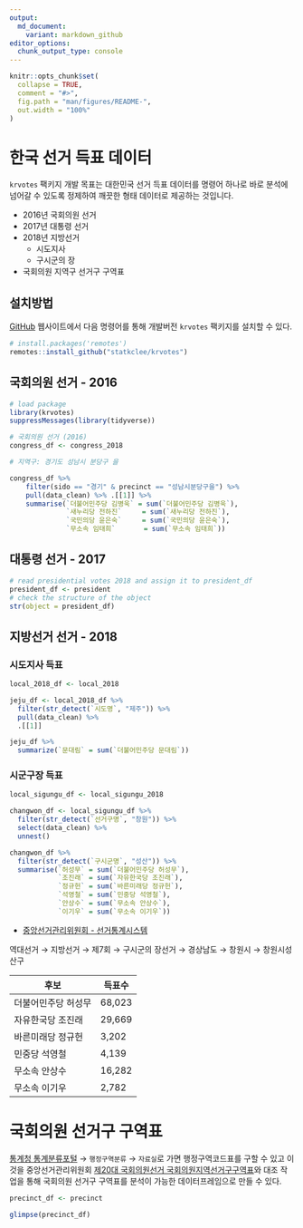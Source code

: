 ```yaml
---
output: 
  md_document:
    variant: markdown_github
editor_options: 
  chunk_output_type: console
---
```


<!-- README.md is generated from README.Rmd. Please edit that file -->

```r
knitr::opts_chunk$set(
  collapse = TRUE,
  comment = "#>",
  fig.path = "man/figures/README-",
  out.width = "100%"
)
```

# 한국 선거 득표 데이터

`krvotes` 팩키지 개발 목표는 대한민국 선거 득표 데이터를 명령어 하나로 바로 분석에 넘어갈 수 있도록 정제하여 깨끗한 형태 데이터로 제공하는 것입니다.

- 2016년 국회의원 선거
- 2017년 대통령 선거
- 2018년 지방선거
    - 시도지사
    - 구시군의 장
- 국회의원 지역구 선거구 구역표

## 설치방법

[GitHub](https://github.com/statkclee/krvotes) 웹사이트에서 다음 명령어를 통해 개발버전 `krvotes` 팩키지를 설치할 수 있다.

``` r
# install.packages('remotes')
remotes::install_github("statkclee/krvotes")
```

## 국회의원 선거 - 2016

```r
# load package
library(krvotes)
suppressMessages(library(tidyverse))

# 국회의원 선거 (2016)
congress_df <- congress_2018

# 지역구: 경기도 성남시 분당구 을

congress_df %>%
    filter(sido == "경기" & precinct == "성남시분당구을") %>%
    pull(data_clean) %>% .[[1]] %>%
    summarise(`더불어민주당 김병욱` = sum(`더불어민주당 김병욱`),
              `새누리당 전하진`     = sum(`새누리당 전하진`),
              `국민의당 윤은숙`     = sum(`국민의당 윤은숙`),
              `무소속 임태희`       = sum(`무소속 임태희`))
```


## 대통령 선거 - 2017

```r
# read presidential votes 2018 and assign it to president_df
president_df <- president
# check the structure of the object
str(object = president_df)
```

## 지방선거 선거 - 2018

### 시도지사 득표

```r
local_2018_df <- local_2018

jeju_df <- local_2018_df %>%
  filter(str_detect(`시도명`, "제주")) %>%
  pull(data_clean) %>%
  .[[1]]

jeju_df %>%
  summarize(`문대림` = sum(`더불어민주당 문대림`))
```

### 시군구장 득표

```r
local_sigungu_df <- local_sigungu_2018

changwon_df <- local_sigungu_df %>% 
  filter(str_detect(`선거구명`, "창원")) %>% 
  select(data_clean) %>% 
  unnest()

changwon_df %>% 
  filter(str_detect(`구시군명`, "성산")) %>% 
  summarise(`허성무` = sum(`더불어민주당 허성무`),
            `조진래` = sum(`자유한국당 조진래`),
            `정규헌` = sum(`바른미래당 정규헌`),
            `석영철` = sum(`민중당 석영철`),
            `안상수` = sum(`무소속 안상수`),
            `이기우` = sum(`무소속 이기우`))
```

- [중앙선거관리위원회 - 선거통계시스템](http://info.nec.go.kr/) 

역대선거 &rarr; 지방선거 &rarr; 제7회 &rarr; 구시군의 장선거 &rarr; 경상남도 &rarr; 창원시 &rarr; 창원시성산구

|   후보              | 득표수  |
|---------------------|---------|
| 더불어민주당 허성무	|  68,023	|
| 자유한국당 조진래	  |  29,669 |
| 바른미래당 정규헌	  |   3,202	|
| 민중당 석영철	      |   4,139	|
| 무소속 안상수	      |  16,282 |
| 무소속 이기우				|   2,782 |


# 국회의원  선거구 구역표

[통계청 통계분류포털](https://kssc.kostat.go.kr:8443/ksscNew_web/index.jsp) &rarr; `행정구역분류` &rarr; `자료실`로 가면 행정구역코드표를 구할 수 있고 이것을 중앙선거관리위원회  [제20대 국회의원선거 국회의원지역선거구구역표](http://www.nec.go.kr/portal/bbs/view/B0000338/32767.do?menuNo=200185)와 대조 작업을 통해 국회의원 선거구 구역표를 분석이 가능한 데이터프레임으로 만들 수 있다.

```r
precinct_df <- precinct

glimpse(precinct_df)

```
